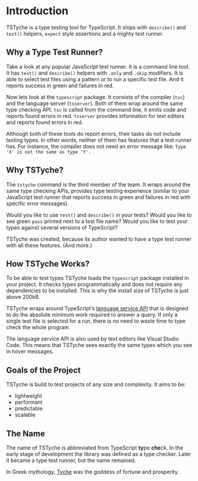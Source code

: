 # Introduction

TSTyche is a type testing tool for TypeScript. It ships with `describe()` and `test()` helpers, `expect` style assertions and a mighty test runner.

## Why a Type Test Runner?

Take a look at any popular JavaScript test runner. It is a command line tool. It has `test()` and `describe()` helpers with `.only` and `.skip` modifiers. It is able to select test files using a pattern or to run a specific test file. And it reports success in green and failures in red.

Now lets look at the `typescript` package. It consists of the compiler (`tsc`) and the language server (`tsserver`). Both of them wrap around the same type checking API. `tsc` is called from the command line, it emits code and reports found errors in red. `tsserver` provides information for text editors and reports found errors in red.

Although both of these tools do report errors, their tasks do not include testing types. In other words, neither of them has features that a test runner has. For instance, the compiler does not need an error message like: `Type 'X' is not the same as type 'Y'.`

## Why TSTyche?

The `tstyche` command is the third member of the team. It wraps around the same type checking APIs, provides type testing experience (similar to your JavaScript test runner that reports success in green and failures in red with specific error messages).

Would you like to use `test()` and `describe()` in your tests? Would you like to see green `pass` printed next to a test file name? Would you like to test your types against several versions of TypeScript?

TSTyche was created, because its author wanted to have a type test runner with all these features. (And more.)

## How TSTyche Works?

To be able to test types TSTyche loads the `typescript` package installed in your project. It checks types programmatically and does not require any dependencies to be installed. This is why the install size of TSTyche is just above 200kB.

TSTyche wraps around TypeScript’s [language service API](https://github.com/microsoft/TypeScript/wiki/Using-the-Language-Service-API) that is designed to do the absolute minimum work required to answer a query. If only a single test file is selected for a run, there is no need to waste time to type check the whole program.

The language service API is also used by text editors like Visual Studio Code. This means that TSTyche sees exactly the same types which you see in hover messages.

## Goals of the Project

TSTyche is build to test projects of any size and complexity. It aims to be:

- lightweight
- performant
- predictable
- scalable

## The Name

The name of TSTyche is abbreviated from TypeScript **ty**pe **che**ck. In the early stage of development the library was defined as a type checker. Later it became a type test runner, but the name remained.

In Greek mythology, [Tyche](https://en.wikipedia.org/wiki/Tyche) was the goddess of fortune and prosperity.

